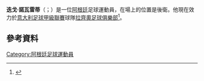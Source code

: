 '''迭戈·諾瓦雷蒂'''（{{lang-es|Diego Novaretti}}；{{bd|1985年|5月9日|catIdx=Novaretti}}）是一位[[阿根廷|阿根廷]]足球運動員，在場上的位置是後衛。他現在效力於[[意大利足球甲級聯賽|意大利足球甲級聯賽]]球隊[[拉齊奧足球俱樂部|拉齊奧足球俱樂部]]<ref>{{Cite web |url=http://football-italia.net/35200/novaretti-will-sign-lazio |title=存档副本 |access-date=2015-06-17 |archive-date=2015-02-10 |archive-url=https://web.archive.org/web/20150210214601/http://football-italia.net/35200/novaretti-will-sign-lazio |dead-url=no }}</ref>。

==參考資料==
{{Reflist}}

{{DEFAULTSORT: Novaretti, Diego}}
[[Category:阿根廷足球運動員|Category:阿根廷足球運動員]]

{{Sport-bio-stub}}
